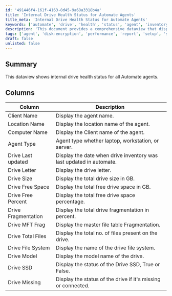 ```yaml
---
id: '491446f4-161f-4163-8d45-9a68a3318b4a'
title: 'Internal Drive Health Status for Automate Agents'
title_meta: 'Internal Drive Health Status for Automate Agents'
keywords: ['automate', 'drive', 'health', 'status', 'agent', 'inventory']
description: 'This document provides a comprehensive dataview that displays the internal drive health status for all ConnectWise Automate agents, detailing various metrics such as drive size, free space, fragmentation, and more.'
tags: ['agent', 'disk-encryption', 'performance', 'report', 'setup', 'software']
draft: false
unlisted: false
---
```

## Summary

This dataview shows internal drive health status for all Automate agents.

## Columns

| Column                | Description                                                               |
|----------------------|---------------------------------------------------------------------------|
| Client Name          | Display the agent name.                                                  |
| Location Name        | Display the location name of the agent.                                  |
| Computer Name        | Display the Client name of the agent.                                    |
| Agent Type           | Agent type whether laptop, workstation, or server.                       |
| Drive Last updated    | Display the date when drive inventory was last updated in automate.      |
| Drive Letter         | Display the drive letter.                                                |
| Drive Size           | Display the total drive size in GB.                                      |
| Drive Free Space     | Display the total free drive space in GB.                                |
| Drive Free Percent    | Display the total free drive space percentage.                           |
| Drive Fragmentation   | Display the total drive fragmentation in percent.                        |
| Drive MFT Frag       | Display the master file table Fragmentation.                             |
| Drive Total Files    | Display the total no. of files present on the drive.                    |
| Drive File System    | Display the name of the drive file system.                               |
| Drive Model          | Display the model name of the drive.                                     |
| Drive SSD            | Display the status of the Drive SSD, True or False.                     |
| Drive Missing        | Display the status of the drive if it's missing or connected.           |












